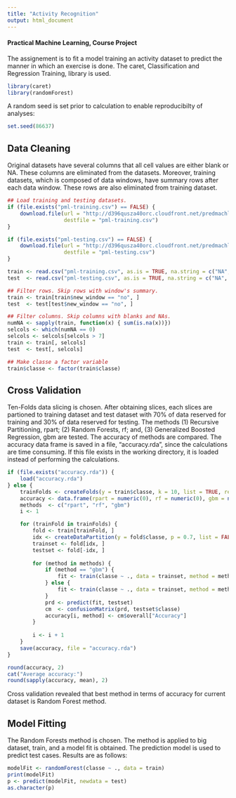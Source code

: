 ```yaml
---
title: "Activity Recognition"
output: html_document
---
```


#### Practical Machine Learning, Course Project

The assignement is to fit a model training an activity dataset to predict the manner in which an exercise is done. The caret, Classification and Regression Training, library is used.

```r
library(caret)
library(randomForest)
```

A random seed is set prior to calculation to enable reproducibilty of analyses:

```r
set.seed(86637)
```

## Data Cleaning

Original datasets have several columns that all cell values are either blank or NA. These columns are eliminated from the datasets. Moreover, training datasets, which is composed of data windows, have summary rows after each data window. These rows are also eliminated from training dataset.

```r
## Load training and testing datasets.
if (file.exists("pml-training.csv") == FALSE) {
    download.file(url = "http://d396qusza40orc.cloudfront.net/predmachlearn/pml-training.csv",
                  destfile = "pml-training.csv")   
}

if (file.exists("pml-testing.csv") == FALSE) {
    download.file(url = "http://d396qusza40orc.cloudfront.net/predmachlearn/pml-testing.csv",
                  destfile = "pml-testing.csv")   
}

train <- read.csv("pml-training.csv", as.is = TRUE, na.string = c("NA", ""))
test  <- read.csv("pml-testing.csv", as.is = TRUE, na.string = c("NA", ""))

## Filter rows. Skip rows with window's summary.
train <- train[train$new_window == "no", ]
test  <- test[test$new_window == "no", ]

## Filter columns. Skip columns with blanks and NAs.
numNA <- sapply(train, function(x) { sum(is.na(x))})
selcols <- which(numNA == 0)
selcols <- selcols[selcols > 7]
train <- train[, selcols]
test  <- test[, selcols]

## Make classe a factor variable
train$classe <- factor(train$classe)
```

## Cross Validation

Ten-Folds data slicing is chosen. After obtaining slices, each slices are partioned to training dataset and test dataset with 70% of data reserved for training and 30% of data reserved for testing. The methods (1) Recursive Partitioning, rpart; (2) Random Forests, rf; and, (3) Generalized Boosted Regression, gbm are tested. The accuracy of methods are compared. The accuracy data frame is saved in a file, "accuracy.rda", since the calculations are time consuming. If this file exists in the working directory, it is loaded instead of performing the calculations.

```r
if (file.exists("accuracy.rda")) {
    load("accuracy.rda")
} else {
    trainFolds <- createFolds(y = train$classe, k = 10, list = TRUE, returnTrain = FALSE)
    accuracy <- data.frame(rpart = numeric(0), rf = numeric(0), gbm = numeric(0))
    methods  <- c("rpart", "rf", "gbm")
    i <- 1

    for (trainFold in trainFolds) {
        fold <- train[trainFold, ]
        idx <- createDataPartition(y = fold$classe, p = 0.7, list = FALSE)
        trainset <- fold[idx, ]
        testset <- fold[-idx, ]
        
        for (method in methods) {
            if (method == "gbm") {
                fit <- train(classe ~ ., data = trainset, method = method, verbose = FALSE)
            } else {
                fit <- train(classe ~ ., data = trainset, method = method)
            }
            prd <- predict(fit, testset)
            cm  <- confusionMatrix(prd, testset$classe)
            accuracy[i, method] <- cm$overall["Accuracy"]
        }
        
        i <- i + 1
    }
    save(accuracy, file = "accuracy.rda")
}

round(accuracy, 2)
cat("Average accuracy:")
round(sapply(accuracy, mean), 2)
```

Cross validation revealed that best method in terms of accuracy for current dataset is Random Forest method. 

## Model Fitting

The Random Forests method is chosen. The method is applied to big dataset, train, and a model fit is obtained. The prediction model is used to predict test cases. Results are as follows:

```r
modelFit <- randomForest(classe ~ ., data = train)
print(modelFit)
p <- predict(modelFit, newdata = test)
as.character(p)
```